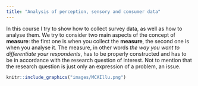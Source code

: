 ```yaml
---
title: "Analysis of perception, sensory and consumer data"
---
```


<div class="row">
<div class="col-sm-6">

In this course I try to show how to collect survey data, as well as how to analyse them. We try to consider two main aspects of the concept of **measure**: the first one is when you collect the **measure**, the second one is when you analyse it. The measure, in other words *the way you want to differentiate your respondents*, has to be properly constructed and has to be in accordance with the research question of interest. Not to mention that the research question is just only an expression of a problem, an issue.

</div>
<div class="col-sm-6">

```r
knitr::include_graphics("images/MCAIllu.png")
```

</div>
</div>